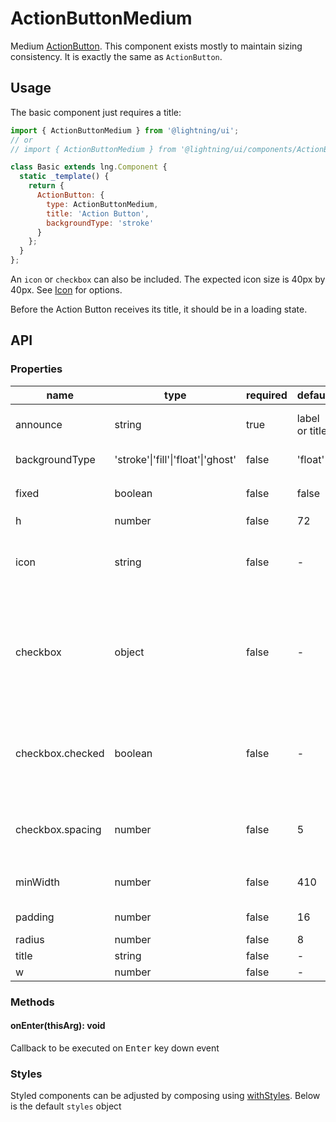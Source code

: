 
# ActionButtonMedium

Medium [ActionButton](?path=/docs/actionbutton--base). This component exists mostly to maintain sizing consistency. It is exactly the same as `ActionButton`.

## Usage

The basic component just requires a title:

```js
import { ActionButtonMedium } from '@lightning/ui';
// or
// import { ActionButtonMedium } from '@lightning/ui/components/ActionButton';

class Basic extends lng.Component {
  static _template() {
    return {
      ActionButton: {
        type: ActionButtonMedium,
        title: 'Action Button',
        backgroundType: 'stroke'
      }
    };
  }
};
```

An `icon` or `checkbox` can also be included. The expected icon size is 40px by 40px. See [Icon](?path=/docs/icon--basic) for options.

<Canvas>
  <Story id="elements-actionbuttonmedium--base" />
</Canvas>


Before the Action Button receives its title, it should be in a loading state.
<Canvas>
  <Story id="elements-actionbuttonmedium--loading" />
</Canvas>

## API

### Properties

name|type|required|default|description
--|--|--|--|--
announce|string|true|label or title|announcement text for screen readers
backgroundType|'stroke'\|'fill'\|'float'\|'ghost'|false|'float'|color of `Button` container.
fixed|boolean|false|false|when true, `w` overrides `minWidth`
h|number|false|72|height
icon|string|false|-|URI for icon or inline svg that may live next to the title. See <a href="?path=/docs/elements-badge--icon">Icon</a>
checkbox|object|false|-|object with `checked` and `spacing` properties to prepend button text with a `Checkbox`. See <a href="?path=/docs/elements-checkbox--basic">Checkbox</a>
checkbox.checked|boolean|false|-|controls whether a `Checkbox` rendered in the button is checked or not
checkbox.spacing|number|false|5|controls the amount of space to the right of the `Checkbox`
minWidth|number|false|410|minimum width of the button
padding|number|false|16|left and right padding value
radius|number|false|8|border radius
title|string|false|-|button text
w|number|false|-|width

### Methods

#### onEnter(thisArg): void

Callback to be executed on <kbd>Enter</kbd> key down event

### Styles

Styled components can be adjusted by composing using [withStyles](?path=/docs/mixins-withstyles--basic). Below is the default `styles` object

<Theme theme={ActionButtonMedium.styles} />
